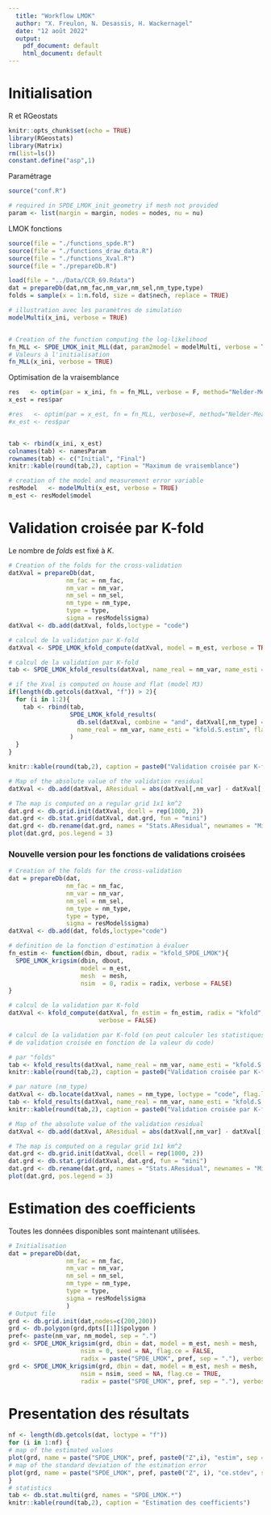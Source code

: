 ```yaml
---
  title: "Workflow LMOK"
  author: "X. Freulon, N. Desassis, H. Wackernagel"
  date: "12 août 2022"
  output:
    pdf_document: default
    html_document: default
---
```


# Initialisation

R et RGeostats

```r
knitr::opts_chunk$set(echo = TRUE)
library(RGeostats)
library(Matrix)
rm(list=ls())
constant.define("asp",1)

```


Paramétrage 

```r
source("conf.R")
```





```r

# required in SPDE_LMOK_init_geometry if mesh not provided
param <- list(margin = margin, nodes = nodes, nu = nu)
```




LMOK fonctions

```r
source(file = "./functions_spde.R")
source(file = "./functions_draw_data.R")
source(file = "./functions_Xval.R")
source(file = "./prepareDb.R")
```

```r
load(file = "../Data/CCR_69.Rdata")
dat = prepareDb(dat,nm_fac,nm_var,nm_sel,nm_type,type)
folds = sample(x = 1:n.fold, size = dat$nech, replace = TRUE)
```


```r
# illustration avec les paramètres de simulation
modelMulti(x_ini, verbose = TRUE)


# Creation of the function computing the log-likelihood
fn_MLL <- SPDE_LMOK_init_MLL(dat, param2model = modelMulti, verbose = TRUE,mesh=mesh)
# Valeurs à l'initialisation
fn_MLL(x_ini, verbose = TRUE)
```

Optimisation de la vraisemblance


```r
res   <- optim(par = x_ini, fn = fn_MLL, verbose = F, method="Nelder-Mead", control = cont)
x_est = res$par
```

```r
#res   <- optim(par = x_est, fn = fn_MLL, verbose=F, method="Nelder-Mead", control = cont)
#x_est <- res$par


tab <- rbind(x_ini, x_est)
colnames(tab) <- namesParam
rownames(tab) <- c("Initial", "Final")
knitr::kable(round(tab,2), caption = "Maximum de vraisemblance")

# creation of the model and measurement error variable
resModel   <- modelMulti(x_est, verbose = TRUE)
m_est <- resModel$model

```

# Validation croisée par K-fold

Le nombre de *folds* est fixé à $K$.

```r
# Creation of the folds for the cross-validation
datXval = prepareDb(dat, 
                nm_fac = nm_fac,
                nm_var = nm_var, 
                nm_sel = nm_sel,
                nm_type = nm_type,
                type = type,
                sigma = resModel$sigma)
datXval <- db.add(datXval, folds,loctype = "code")

# calcul de la validation par K-fold
datXval <- SPDE_LMOK_kfold_compute(datXval, model = m_est, verbose = TRUE, radix = "kfold", mesh = mesh)

# calcul de la validation par K-fold
tab <- SPDE_LMOK_kfold_results(datXval, name_real = nm_var, name_esti = "kfold.S.estim", flag.fig = TRUE, stats = c("number", "min", "max", "mean", "MAE", "RMSE"))

# if the Xval is computed on house and flat (model M3)
if(length(db.getcols(datXval, "f")) > 2){
  for (i in 1:2){
    tab <- rbind(tab,
                 SPDE_LMOK_kfold_results(
                   db.sel(datXval, combine = "and", datXval[,nm_type] == i),
                   name_real = nm_var, name_esti = "kfold.S.estim", flag.fig = TRUE, stats = c("number", "min", "max", "mean", "MAE", "RMSE"))
                 )
  }
}

knitr::kable(round(tab,2), caption = paste0("Validation croisée par K-fold (K=", n.fold,")"))

# Map of the absolute value of the validation residual
datXval <- db.add(datXval, AResidual = abs(datXval[,nm_var] - datXval[,"kfold.S.estim"]))

# The map is computed on a regular grid 1x1 km^2
dat.grd <- db.grid.init(datXval, dcell = rep(1000, 2))
dat.grd <- db.stat.grid(datXval, dat.grd, fun = "mini")
dat.grd <- db.rename(dat.grd, names = "Stats.AResidual", newnames = "Minimum of residual")
plot(dat.grd, pos.legend = 3)
```

### Nouvelle version pour les fonctions de validations croisées

```r
# Creation of the folds for the cross-validation
dat = prepareDb(dat, 
                nm_fac = nm_fac,
                nm_var = nm_var, 
                nm_sel = nm_sel,
                nm_type = nm_type,
                type = type,
                sigma = resModel$sigma)
datXval <- db.add(dat, folds,loctype="code")

# definition de la fonction d'estimation à évaluer
fn_estim <- function(dbin, dbout, radix = "kfold_SPDE_LMOK"){
  SPDE_LMOK_krigsim(dbin, dbout,
                    model = m_est,
                    mesh  = mesh,
                    nsim  = 0, radix = radix, verbose = FALSE)
}

# calcul de la validation par K-fold
datXval <- kfold_compute(datXval, fn_estim = fn_estim, radix = "kfold", 
                         verbose = FALSE)

# calcul de la validation par K-fold (on peut calculer les statistiques de l'erreur
# de validation croisée en fonction de la valeur du code)

# par "folds" 
tab <- kfold_results(datXval, name_real = nm_var, name_esti = "kfold.S.estim", flag.fig = TRUE, stats = c("number", "min", "max", "mean", "MAE", "RMSE"))
knitr::kable(round(tab,2), caption = paste0("Validation croisée par K-fold (K=", n.fold,")"))

# par nature (nm_type)
datXval <- db.locate(datXval, names = nm_type, loctype = "code", flag.locnew = TRUE)
tab <- kfold_results(datXval, name_real = nm_var, name_esti = "kfold.S.estim", flag.fig = TRUE, stats = c("number", "min", "max", "mean", "MAE", "RMSE"))
knitr::kable(round(tab,2), caption = paste0("Validation croisée par K-fold (K=", n.fold,")"))

# Map of the absolute value of the validation residual
datXval <- db.add(datXval, AResidual = abs(datXval[,nm_var] - datXval[,"kfold.S.estim"]))

# The map is computed on a regular grid 1x1 km^2
dat.grd <- db.grid.init(datXval, dcell = rep(1000, 2))
dat.grd <- db.stat.grid(datXval, dat.grd, fun = "mini")
dat.grd <- db.rename(dat.grd, names = "Stats.AResidual", newnames = "Minimum of residual")
plot(dat.grd, pos.legend = 3)
```

# Estimation des coefficients

Toutes les données disponibles sont maintenant utilisées.

```r
# Initialisation
dat = prepareDb(dat, 
                nm_fac = nm_fac,
                nm_var = nm_var, 
                nm_sel = nm_sel,
                nm_type = nm_type,
                type = type,
                sigma = resModel$sigma
                )
# Output file
grd <- db.grid.init(dat,nodes=c(200,200))
grd <- db.polygon(grd,dpts[[1]]$polygon )
pref<- paste(nm_var, nm_model, sep = ".")
grd <- SPDE_LMOK_krigsim(grd, dbin = dat, model = m_est, mesh = mesh,
                    nsim = 0, seed = NA, flag.ce = FALSE,
                    radix = paste("SPDE_LMOK", pref, sep = "."), verbose = TRUE)
grd <- SPDE_LMOK_krigsim(grd, dbin = dat, model = m_est, mesh = mesh,
                    nsim = nsim, seed = NA, flag.ce = TRUE,
                    radix = paste("SPDE_LMOK", pref, sep = "."), verbose = TRUE)
```


# Presentation des résultats

```r
nf <- length(db.getcols(dat, loctype = "f"))
for (i in 1:nf) {
# map of the estimated values
plot(grd, name = paste("SPDE_LMOK", pref, paste0("Z",i), "estim", sep = "."), pos.legend = 8)
# map of the standard deviation of the estimation error
plot(grd, name = paste("SPDE_LMOK", pref, paste0("Z", i), "ce.stdev", sep = "."), pos.legend = 8)
}
# statistics
tab <- db.stat.multi(grd, names = "SPDE_LMOK.*")
knitr::kable(round(tab,2), caption = "Estimation des coefficients")
```